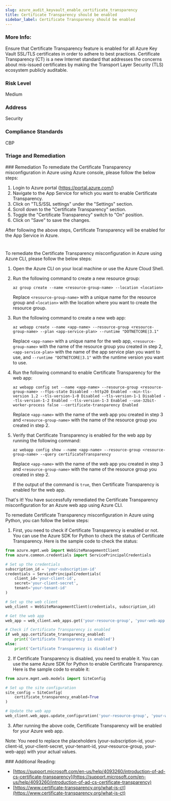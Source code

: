 ```yaml
---
slug: azure_audit_keyvault_enable_certificate_transparency
title: Certificate Transparency should be enabled
sidebar_label: Certificate Transparency should be enabled
---
```


### More Info:

Ensure that Certificate Transparency feature is enabled for all Azure Key Vault SSL/TLS certificates in order to adhere to best practices. Certificate Transparency (CT) is a new Internet standard that addresses the concerns about mis-issued certificates by making the Transport Layer Security (TLS) ecosystem publicly auditable.

### Risk Level

Medium

### Address

Security

### Compliance Standards

CBP


### Triage and Remediation
<Tabs>
<Tab title='Remediation'>
### Remediation

<AccordionGroup>
<Accordion title='Using Console' defaultOpen='true'>
To remediate the Certificate Transparency misconfiguration in Azure using Azure console, please follow the below steps:

1. Login to Azure portal (https://portal.azure.com/)
2. Navigate to the App Service for which you want to enable Certificate Transparency.
3. Click on "TLS/SSL settings" under the "Settings" section.
4. Scroll down to the "Certificate Transparency" section.
5. Toggle the "Certificate Transparency" switch to "On" position.
6. Click on "Save" to save the changes.

After following the above steps, Certificate Transparency will be enabled for the App Service in Azure.

#
</Accordion>

<Accordion title='Using CLI'>
To remediate the Certificate Transparency misconfiguration in Azure using Azure CLI, please follow the below steps:

1. Open the Azure CLI on your local machine or use the Azure Cloud Shell.

2. Run the following command to create a new resource group:

   ```
   az group create --name <resource-group-name> --location <location>
   ```

   Replace `<resource-group-name>` with a unique name for the resource group and `<location>` with the location where you want to create the resource group.

3. Run the following command to create a new web app:

   ```
   az webapp create --name <app-name> --resource-group <resource-group-name> --plan <app-service-plan> --runtime "DOTNETCORE|3.1"
   ```

   Replace `<app-name>` with a unique name for the web app, `<resource-group-name>` with the name of the resource group you created in step 2, `<app-service-plan>` with the name of the app service plan you want to use, and `--runtime "DOTNETCORE|3.1"` with the runtime version you want to use.

4. Run the following command to enable Certificate Transparency for the web app:

   ```
   az webapp config set --name <app-name> --resource-group <resource-group-name> --ftps-state Disabled --http20 Enabled --min-tls-version 1.2 --tls-version-1-0 Disabled --tls-version-1-1 Disabled --tls-version-1-2 Enabled --tls-version-1-3 Enabled --use-32bit-worker-process false --certificate-transparency Enabled
   ```

   Replace `<app-name>` with the name of the web app you created in step 3 and `<resource-group-name>` with the name of the resource group you created in step 2.

5. Verify that Certificate Transparency is enabled for the web app by running the following command:

   ```
   az webapp config show --name <app-name> --resource-group <resource-group-name> --query certificateTransparency
   ```

   Replace `<app-name>` with the name of the web app you created in step 3 and `<resource-group-name>` with the name of the resource group you created in step 2.

   If the output of the command is `true`, then Certificate Transparency is enabled for the web app.

That's it! You have successfully remediated the Certificate Transparency misconfiguration for an Azure web app using Azure CLI.
</Accordion>

<Accordion title='Using Python'>
To remediate Certificate Transparency misconfiguration in Azure using Python, you can follow the below steps:

1. First, you need to check if Certificate Transparency is enabled or not. You can use the Azure SDK for Python to check the status of Certificate Transparency. Here is the sample code to check the status:

```python
from azure.mgmt.web import WebSiteManagementClient
from azure.common.credentials import ServicePrincipalCredentials

# Set up the credentials
subscription_id = 'your-subscription-id'
credentials = ServicePrincipalCredentials(
    client_id='your-client-id',
    secret='your-client-secret',
    tenant='your-tenant-id'
)

# Set up the web client
web_client = WebSiteManagementClient(credentials, subscription_id)

# Get the web app
web_app = web_client.web_apps.get('your-resource-group', 'your-web-app')

# Check if Certificate Transparency is enabled
if web_app.certificate_transparency_enabled:
    print('Certificate Transparency is enabled')
else:
    print('Certificate Transparency is disabled')
```

2. If Certificate Transparency is disabled, you need to enable it. You can use the same Azure SDK for Python to enable Certificate Transparency. Here is the sample code to enable it:

```python
from azure.mgmt.web.models import SiteConfig

# Set up the site configuration
site_config = SiteConfig(
    certificate_transparency_enabled=True
)

# Update the web app
web_client.web_apps.update_configuration('your-resource-group', 'your-web-app', site_config)
```

3. After running the above code, Certificate Transparency will be enabled for your Azure web app.

Note: You need to replace the placeholders (your-subscription-id, your-client-id, your-client-secret, your-tenant-id, your-resource-group, your-web-app) with your actual values.
</Accordion>

</AccordionGroup>
</Tab>
</Tabs>
### Additional Reading:

- [https://support.microsoft.com/en-us/help/4093260/introduction-of-ad-cs-certificate-transparency](https://support.microsoft.com/en-us/help/4093260/introduction-of-ad-cs-certificate-transparency) 
- [https://www.certificate-transparency.org/what-is-ct](https://www.certificate-transparency.org/what-is-ct) 

